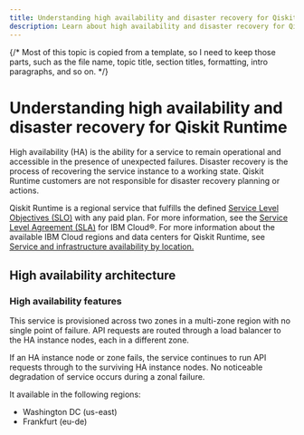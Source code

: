 ```yaml
---
title: Understanding high availability and disaster recovery for Qiskit Runtime
description: Learn about high availability and disaster recovery for Qiskit Runtime
---
```

{/* Most of this topic is copied from a template, so I need to keep those parts, such as the file name, topic title, section titles, formatting, intro paragraphs, and so on. */}

# Understanding high availability and disaster recovery for Qiskit Runtime

High availability (HA) is the ability for a service to remain operational and accessible in the presence of unexpected failures. Disaster recovery is the process of recovering the service instance to a working state. Qiskit Runtime customers are not responsible for disaster recovery planning or actions.

Qiskit Runtime is a regional service that fulfills the defined [Service Level Objectives (SLO)](https://cloud.ibm.com/docs/resiliency?topic=resiliency-slo) with any paid plan. For more information, see the [Service Level Agreement (SLA)](https://www.ibm.com/support/customer/csol/terms/?id=i126-9268&lc=en) for IBM Cloud&reg;. For more information about the available IBM Cloud regions and data centers for Qiskit Runtime, see [Service and infrastructure availability by location.](https://cloud.ibm.com/docs/overview?topic=overview-services_region)

## High availability architecture

### High availability features

This service is provisioned across two zones in a multi-zone region with no single point of failure. API requests are routed through a load balancer to the HA instance nodes, each in a different zone.

If an HA instance node or zone fails, the service continues to run API requests through to the surviving HA instance nodes.  No noticeable degradation of service occurs during a zonal failure.

It available in the following regions:

- Washington DC (us-east)
- Frankfurt (eu-de)

